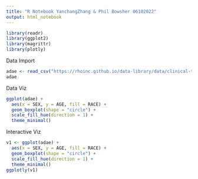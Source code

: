 ```yaml
---
title: "R Notebook YanchangZhang & Phil Bowsher 06102022"
output: html_notebook
---
```

```r
library(readr)
library(ggplot2)
library(magrittr)
library(plotly)
```

Data Import
```r
adae <- read_csv("https://rhoinc.github.io/data-library/data/clinical-trials/adam/adae.csv")
adae
```

Data Viz
```r
ggplot(adae) +
  aes(x = SEX, y = AGE, fill = RACE) +
  geom_boxplot(shape = "circle") +
  scale_fill_hue(direction = 1) +
  theme_minimal()
```

Interactive Viz
```r
v1 <- ggplot(adae) +
  aes(x = SEX, y = AGE, fill = RACE) +
  geom_boxplot(shape = "circle") +
  scale_fill_hue(direction = 1) +
  theme_minimal()
ggplotly(v1)


```

